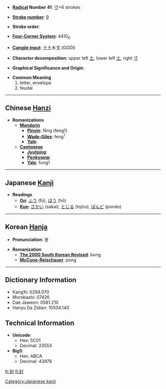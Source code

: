 * '''[[Wiktionary:Chinese radical index| Radical]] Number 41''': [[Wiktionary:Chinese radical index 寸|寸]]+6 strokes

* '''[[Wiktionary:Chinese total strokes index|Stroke number]]''': [[Wiktionary:Chinese total strokes index 9|9]]

* '''Stroke order''': 

* '''[[Wiktionary:Chinese four corner index|Four-Corner System]]''': 4410<sub>0</sub>

* '''[[Wiktionary:Chinese Cangjie index|Cangjie input]]''': 土土木戈 (GGDI)

* '''Character decomposition''': upper left [[土]], lower left [[土]], right [[寸]]

* '''Graphical Significance and Origin''': 

* '''Common Meaning'''
*#letter, envelope
*# feudal


----

== Chinese [[Hanzi]] ==

* '''Romanizations'''
** '''[[Mandarin]]'''
*** '''[[Pinyin]]''': fēng (feng1)
*** '''[[Wade-Giles]]''': feng<sup>1</sup>
*** '''[[Yale]]''': 
** '''[[Cantonese]]'''
*** '''[[Jyutping]]''':
*** '''[[Penkyamp]]''': 
*** '''[[Yale]]''': fung1

----

== Japanese [[Kanji]] ==

* '''Readings'''
** '''[[On]]''': [[ふう]] (fū), [[ほう]] (hō)
** '''[[Kun]]''': [[さかい]] (sakai), [[とじる]] (tojiru), [[ぽんど]] (pondo)


----

== Korean [[Hanja]] ==

* '''Pronunciation''': 봉

* '''Romanization'''
** '''[[The 2000 South Korean Revised Romanization|The 2000 South Korean Revised]]''': bong
** '''[[McCune-Reischauer]]''': pong

----

== Dictionary Information ==

* KangXi: 0294.070
* Morobashi: 07426
* Dae Jaweon: 0581.210
* Hanyu Da Zidian: 10504.140

== Technical Information ==

* '''Unicode''':
** Hex: 5C01
** Decimal: 23553
* '''Big5''':
** Hex: ABCA
** Decimal: 43978

[[Category:Japanese kanji]]

[[fr:封]]
[[fi:封]]